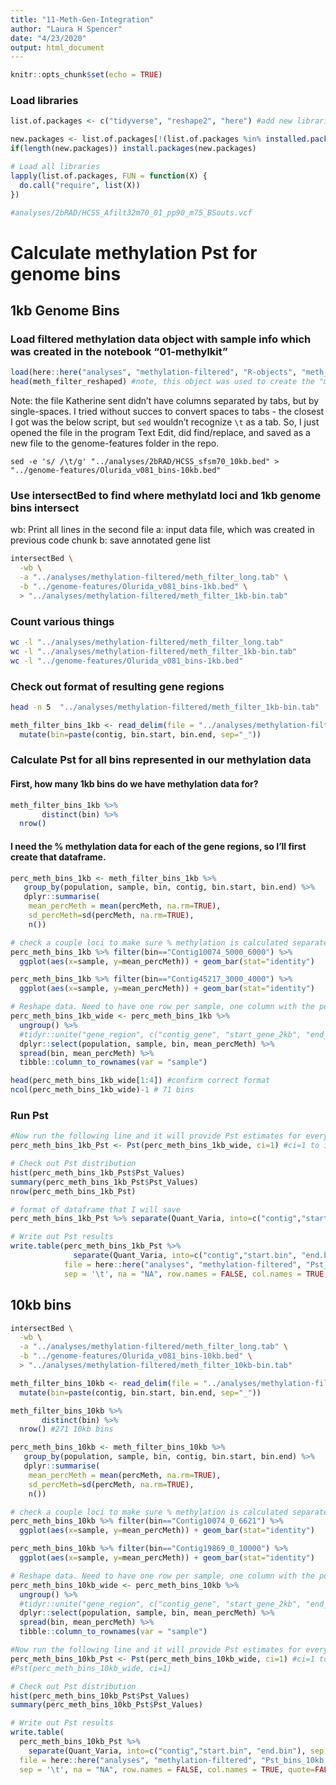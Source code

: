 ```yaml
---
title: "11-Meth-Gen-Integration"
author: "Laura H Spencer"
date: "4/23/2020"
output: html_document
---
```


```r
knitr::opts_chunk$set(echo = TRUE)
```

### Load libraries

```r
list.of.packages <- c("tidyverse", "reshape2", "here") #add new libraries here 

new.packages <- list.of.packages[!(list.of.packages %in% installed.packages()[,"Package"])]
if(length(new.packages)) install.packages(new.packages)

# Load all libraries 
lapply(list.of.packages, FUN = function(X) {
  do.call("require", list(X)) 
})
```

```r
#analyses/2bRAD/HCSS_Afilt32m70_01_pp90_m75_BSouts.vcf
```

# Calculate methylation Pst for genome bins 

## 1kb Genome Bins 

### Load filtered methylation data object with sample info which was created in the notebook "01-methylkit" 

```r
load(here::here("analyses", "methylation-filtered", "R-objects", "meth_filter_reshaped")) 
head(meth_filter_reshaped) #note, this object was used to create the "meth_filter_long.tab" file, so same content  
```

Note: the file Katherine sent didn't have columns separated by tabs, but by single-spaces. I tried without succes to convert spaces to tabs - the closest I got was the below script, but `sed` wouldn't recognize `\t` as a tab. So, I just opened the file in the program Text Edit, did find/replace, and saved as a new file to the genome-features folder in the repo. 

`sed -e 's/ /\t/g' "../analyses/2bRAD/HCSS_sfsm70_10kb.bed" > "../genome-features/Olurida_v081_bins-10kb.bed"`

### Use intersectBed to find where methylatd loci and 1kb genome bins intersect
  
  wb: Print all lines in the second file
  a: input data file, which was created in previous code chunk
  b: save annotated gene list

```bash
intersectBed \
  -wb \
  -a "../analyses/methylation-filtered/meth_filter_long.tab" \
  -b "../genome-features/Olurida_v081_bins-1kb.bed" \
  > "../analyses/methylation-filtered/meth_filter_1kb-bin.tab"
```

### Count various things 

```bash
wc -l "../analyses/methylation-filtered/meth_filter_long.tab"
wc -l "../analyses/methylation-filtered/meth_filter_1kb-bin.tab" 
wc -l "../genome-features/Olurida_v081_bins-1kb.bed"
```

### Check out format of resulting gene regions 

```bash
head -n 5  "../analyses/methylation-filtered/meth_filter_1kb-bin.tab" 
```


```r
meth_filter_bins_1kb <- read_delim(file = "../analyses/methylation-filtered/meth_filter_1kb-bin.tab", delim = "\t", col_names = c(colnames(meth_filter_reshaped), "contig", "bin.start", "bin.end")) %>% 
  mutate(bin=paste(contig, bin.start, bin.end, sep="_"))
```


### Calculate Pst for all bins represented in our methylation data 

#### First, how many 1kb bins do we have methylation data for? 

```r
meth_filter_bins_1kb %>% 
       distinct(bin) %>%
  nrow()
```

#### I need the % methylation data for each of the gene regions, so I'll first create that dataframe. 

```r
perc_meth_bins_1kb <- meth_filter_bins_1kb %>% 
   group_by(population, sample, bin, contig, bin.start, bin.end) %>%
   dplyr::summarise(
    mean_percMeth = mean(percMeth, na.rm=TRUE),
    sd_percMeth=sd(percMeth, na.rm=TRUE),
    n())  

# check a couple loci to make sure % methylation is calculated separately for each sample and gene region 
perc_meth_bins_1kb %>% filter(bin=="Contig10074_5000_6000") %>%
  ggplot(aes(x=sample, y=mean_percMeth)) + geom_bar(stat="identity")

perc_meth_bins_1kb %>% filter(bin=="Contig45217_3000_4000") %>%
  ggplot(aes(x=sample, y=mean_percMeth)) + geom_bar(stat="identity")

# Reshape data. Need to have one row per sample, one column with the population, and separate columns with each gene region with % methylation. 
perc_meth_bins_1kb_wide <- perc_meth_bins_1kb %>% 
  ungroup() %>%
  #tidyr::unite("gene_region", c("contig_gene", "start_gene_2kb", "end_gene_2kb"), sep = "_", remove = FALSE) %>%
  dplyr::select(population, sample, bin, mean_percMeth) %>%
  spread(bin, mean_percMeth) %>%
  tibble::column_to_rownames(var = "sample")

head(perc_meth_bins_1kb_wide[1:4]) #confirm correct format 
ncol(perc_meth_bins_1kb_wide)-1 # 71 bins
```

### Run Pst 

```r
#Now run the following line and it will provide Pst estimates for every gene.
perc_meth_bins_1kb_Pst <- Pst(perc_meth_bins_1kb_wide, ci=1) #ci=1 to include 95% confidence interval calc 

# Check out Pst distribution 
hist(perc_meth_bins_1kb_Pst$Pst_Values)
summary(perc_meth_bins_1kb_Pst$Pst_Values)
nrow(perc_meth_bins_1kb_Pst)

# format of dataframe that I will save 
perc_meth_bins_1kb_Pst %>% separate(Quant_Varia, into=c("contig","start.bin", "end.bin"), sep = "_", remove = FALSE) %>% noquote() %>% View()

# Write out Pst results 
write.table(perc_meth_bins_1kb_Pst %>% 
              separate(Quant_Varia, into=c("contig","start.bin", "end.bin"), sep = "_", remove = FALSE), 
            file = here::here("analyses", "methylation-filtered", "Pst_bins_1kb.tab"), 
            sep = '\t', na = "NA", row.names = FALSE, col.names = TRUE, quote=FALSE)
```



## 10kb bins 

```bash
intersectBed \
  -wb \
  -a "../analyses/methylation-filtered/meth_filter_long.tab" \
  -b "../genome-features/Olurida_v081_bins-10kb.bed" \
  > "../analyses/methylation-filtered/meth_filter_10kb-bin.tab"
```

```r
meth_filter_bins_10kb <- read_delim(file = "../analyses/methylation-filtered/meth_filter_10kb-bin.tab", delim = "\t", col_names = c(colnames(meth_filter_reshaped), "contig", "bin.start", "bin.end")) %>% 
  mutate(bin=paste(contig, bin.start, bin.end, sep="_"))

meth_filter_bins_10kb %>% 
       distinct(bin) %>%
  nrow() #271 10kb bins 

perc_meth_bins_10kb <- meth_filter_bins_10kb %>% 
   group_by(population, sample, bin, contig, bin.start, bin.end) %>%
   dplyr::summarise(
    mean_percMeth = mean(percMeth, na.rm=TRUE),
    sd_percMeth=sd(percMeth, na.rm=TRUE),
    n())  

# check a couple loci to make sure % methylation is calculated separately for each sample and gene region 
perc_meth_bins_10kb %>% filter(bin=="Contig10074_0_6621") %>%
  ggplot(aes(x=sample, y=mean_percMeth)) + geom_bar(stat="identity")

perc_meth_bins_10kb %>% filter(bin=="Contig19869_0_10000") %>%
  ggplot(aes(x=sample, y=mean_percMeth)) + geom_bar(stat="identity")

# Reshape data. Need to have one row per sample, one column with the population, and separate columns with each gene region with % methylation. 
perc_meth_bins_10kb_wide <- perc_meth_bins_10kb %>% 
  ungroup() %>%
  #tidyr::unite("gene_region", c("contig_gene", "start_gene_2kb", "end_gene_2kb"), sep = "_", remove = FALSE) %>%
  dplyr::select(population, sample, bin, mean_percMeth) %>%
  spread(bin, mean_percMeth) %>%
  tibble::column_to_rownames(var = "sample")

#Now run the following line and it will provide Pst estimates for every gene.
perc_meth_bins_10kb_Pst <- Pst(perc_meth_bins_10kb_wide, ci=1) #ci=1 to include 95% confidence interval calc 
#Pst(perc_meth_bins_10kb_wide, ci=1)

# Check out Pst distribution 
hist(perc_meth_bins_10kb_Pst$Pst_Values)
summary(perc_meth_bins_10kb_Pst$Pst_Values)

# Write out Pst results 
write.table(
  perc_meth_bins_10kb_Pst %>% 
    separate(Quant_Varia, into=c("contig","start.bin", "end.bin"), sep = "_", remove = FALSE), 
  file = here::here("analyses", "methylation-filtered", "Pst_bins_10kb.tab"), 
  sep = '\t', na = "NA", row.names = FALSE, col.names = TRUE, quote=FALSE)
```